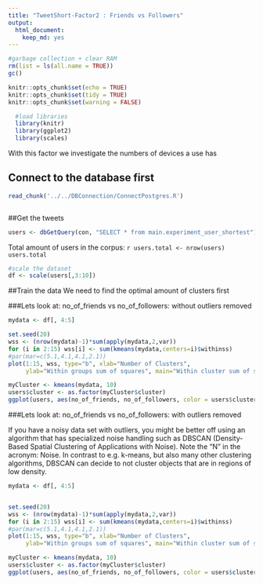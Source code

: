 ```yaml
---
title: "TweetShort-Factor2 : Friends vs Followers"
output: 
  html_document: 
    keep_md: yes
---
```


```r
#garbage collection + clear RAM
rm(list = ls(all.name = TRUE))
gc()
```

```r
knitr::opts_chunk$set(echo = TRUE)
knitr::opts_chunk$set(tidy = TRUE)
knitr::opts_chunk$set(warning = FALSE)
```

```r
  #load libraries
  library(knitr)
  library(ggplot2)
  library(scales)
```

With this factor we investigate the numbers of devices a use has

## Connect to the database first
```r
read_chunk('../../DBConnection/ConnectPostgres.R')
```

```r
```

##Get the tweets
```r
users <- dbGetQuery(con, "SELECT * from main.experiment_user_shortest")
```

Total amount of users in the corpus: `r users.total <- nrow(users)
  users.total`

```r

#scale the dataset
df <- scale(users[,3:10])
```

##Train the data
We need to find the optimal amount of clusters first

###Lets look at: no_of_friends vs no_of_followers: without outliers removed

```r
mydata <- df[, 4:5]

set.seed(20)
wss <- (nrow(mydata)-1)*sum(apply(mydata,2,var))
for (i in 2:15) wss[i] <- sum(kmeans(mydata,centers=i)$withinss)
#par(mar=c(5.1,4.1,4.1,2.1))
plot(1:15, wss, type="b", xlab="Number of Clusters",
     ylab="Within groups sum of squares", main="Within cluster sum of squares (WCSS)")

myCluster <- kmeans(mydata, 10)
users$cluster <- as.factor(myCluster$cluster)
ggplot(users, aes(no_of_friends, no_of_followers, color = users$cluster)) + geom_point()
```

###Lets look at: no_of_friends vs no_of_followers: with outliers removed

If you have a noisy data set with outliers, you might be better off using an algorithm that has specialized noise handling such as DBSCAN (Density-Based Spatial Clustering of Applications with Noise). Note the "N" in the acronym: Noise. In contrast to e.g. k-means, but also many other clustering algorithms, DBSCAN can decide to not cluster objects that are in regions of low density.

```r
mydata <- df[, 4:5]


set.seed(20)
wss <- (nrow(mydata)-1)*sum(apply(mydata,2,var))
for (i in 2:15) wss[i] <- sum(kmeans(mydata,centers=i)$withinss)
#par(mar=c(5.1,4.1,4.1,2.1))
plot(1:15, wss, type="b", xlab="Number of Clusters",
     ylab="Within groups sum of squares", main="Within cluster sum of squares (WCSS)")

myCluster <- kmeans(mydata, 10)
users$cluster <- as.factor(myCluster$cluster)
ggplot(users, aes(no_of_friends, no_of_followers, color = users$cluster)) + geom_point()
```


```r
```